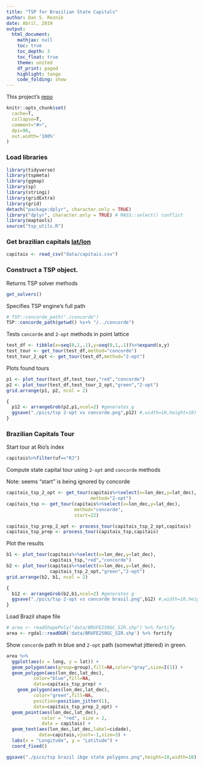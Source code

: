 ```yaml
---
title: "TSP for Brazilian State Capitals"
author: Dan S. Reznik
date: Abril, 2019
output: 
  html_document:
    mathjax: null
    toc: true
    toc_depth: 3
    toc_float: true
    theme: united
    df_print: paged
    highlight: tango
    code_folding: show
---
```


This project's [repo](https://github.com/dan-reznik/TSP-Brazilian-Capitals)

```r
knitr::opts_chunk$set(
  cache=T,
  collapse=T,
  comment="#>",
  dpi=96,
  out.width='100%'
)
```

### Load libraries

```r
library(tidyverse)
library(tspmeta)
library(ggmap)
library(sp)
library(stringi)
library(gridExtra)
library(grid)
detach("package:dplyr", character.only = TRUE)
library("dplyr", character.only = TRUE) # MASS::select() conflict
library(maptools)
source("tsp_utils.R")
```

### Get brazilian capitals [lat/lon](http://relogiosdesol.blogspot.com.br/2009/11/coordenadas-geograficas-das-capitas-dos.html)

```r
capitais <- read_csv("data/capitais.csv")
```

### Construct a TSP object.

Returns TSP solver methods

```r
get_solvers()
```

Specifies TSP engine's full path

```r
# TSP::concorde_path("./concorde")
TSP::concorde_path(getwd() %s+% "/../concorde")
```

Tests `concorde` and `2-opt` methods in point lattice

```r
test_df <- tibble(x=seq(0,1,.1),y=seq(0,1,.1))%>%expand(x,y)
test_tour <- get_tour(test_df,method="concorde")
test_tour_2_opt <- get_tour(test_df,method="2-opt")
```

Plots found tours

```r
p1 <- plot_tour(test_df,test_tour,"red","concorde")
p2 <- plot_tour(test_df,test_tour_2_opt,"green","2-opt")
grid.arrange(p1, p2, ncol = 2)
```

```r
{
  p12 <- arrangeGrob(p2,p1,ncol=2) #generates g
  ggsave("./pics/tsp 2-opt vs concorde.png",p12) #,width=10,height=10)
}
```

### Brazilian Capitals Tour

Start tour at Rio's index

```r
capitais%>%filter(uf=="RJ")
```

Compute state capital tour using `2-opt` and `concorde` methods

Note: seems "start" is being ignored by concorde

```r
capitais_tsp_2_opt <- get_tour(capitais%>%select(x=lon_dec,y=lat_dec),
                               method="2-opt")
capitais_tsp <- get_tour(capitais%>%select(x=lon_dec,y=lat_dec),
                         method="concorde",
                         start=22)

capitais_tsp_prep_2_opt <- process_tour(capitais_tsp_2_opt,capitais)
capitais_tsp_prep <- process_tour(capitais_tsp,capitais)
```

Plot the results

```r
b1 <- plot_tour(capitais%>%select(x=lon_dec,y=lat_dec),
                capitais_tsp,"red","concorde")
b2 <- plot_tour(capitais%>%select(x=lon_dec,y=lat_dec),
                capitais_tsp_2_opt,"green","2-opt")
grid.arrange(b2, b1, ncol = 2)
```

```r
{
  b12 <- arrangeGrob(b2,b1,ncol=2) #generates g
  ggsave("./pics/tsp 2-opt vs concorde brasil.png",b12) #,width=10,height=10)
}
```

Load Brazil shape file

```r
# area <- readShapePoly("data/BRUFE250GC_SIR.shp") %>% fortify
area <- rgdal::readOGR('data/BRUFE250GC_SIR.shp') %>% fortify
```

Show `concorde` path in blue and `2-opt` path (somewhat jittered) in green.

```r
area %>%
  ggplot(aes(x = long, y = lat)) +
  geom_polygon(aes(group=group),fill=NA,color="gray",size=I(1)) +
  geom_polygon(aes(lon_dec,lat_dec),
          color="blue",fill=NA,
          data=capitais_tsp_prep) +
    geom_polygon(aes(lon_dec,lat_dec),
          color="green",fill=NA,
          position=position_jitter(1),
          data=capitais_tsp_prep_2_opt) +
  geom_point(aes(lon_dec,lat_dec),
             color = "red", size = 2,
             data = capitais) +
  geom_text(aes(lon_dec,lat_dec,label=cidade),
            data=capitais,vjust=-1,size=3) +
  labs(x = "Longitude", y = "Latitude") +
  coord_fixed()
```

```r
ggsave("./pics/tsp brazil ibge state polygons.png",height=10,width=10)
```
